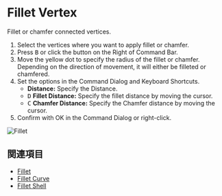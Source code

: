 
# Fillet Vertex

<Reference shortcut="B" command="Fillet Vertex" button="Right of Command Bar" />

Fillet or chamfer connected vertices.

1. Select the vertices where you want to apply fillet or chamfer.
2. Press <kbd>B</kbd> or click the button <ButtonIcon type="button-fillet" /> on the Right of Command Bar.
3. Move the yellow dot to specify the radius of the fillet or chamfer. Depending on the direction of movement, it will either be filleted or chamfered.
4. Set the options in the Command Dialog and Keyboard Shortcuts.
   - **Distance:** Specify the Distance.
   - <kbd>D</kbd> **Fillet Distance:** Specify the fillet distance by moving the cursor.
   - <kbd>C</kbd> **Chamfer Distance:** Specify the Chamfer distance by moving the cursor.
5. Confirm with OK in the Command Dialog or right-click.

![Fillet](/img/fillet.gif)

## 関連項目
- [Fillet](./fillet)
- [Fillet Curve](./fillet-curve)
- [Fillet Shell](../solid/fillet-shell)
